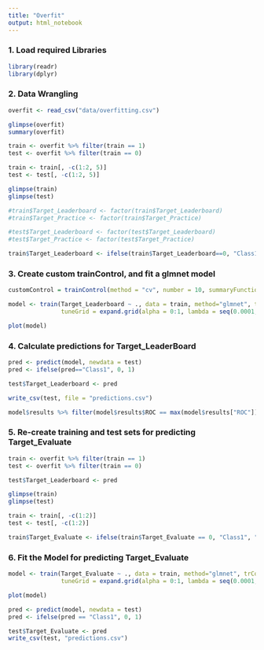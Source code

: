 ```yaml
---
title: "Overfit"
output: html_notebook
---
```


### 1. Load required Libraries
```r
library(readr)
library(dplyr)

```
### 2. Data Wrangling

```r
overfit <- read_csv("data/overfitting.csv")

glimpse(overfit)
summary(overfit)

train <- overfit %>% filter(train == 1)
test <- overfit %>% filter(train == 0)

train <- train[, -c(1:2, 5)]
test <- test[, -c(1:2, 5)]

glimpse(train)
glimpse(test)

#train$Target_Leaderboard <- factor(train$Target_Leaderboard)
#train$Target_Practice <- factor(train$Target_Practice)

#test$Target_Leaderboard <- factor(test$Target_Leaderboard)
#test$Target_Practice <- factor(test$Target_Practice)

train$Target_Leaderboard <- ifelse(train$Target_Leaderboard==0, "Class1", "Class2")


```

### 3. Create custom trainControl, and fit a glmnet model
```r
customControl = trainControl(method = "cv", number = 10, summaryFunction = twoClassSummary, classProbs = TRUE, verboseIter = TRUE)

model <- train(Target_Leaderboard ~ ., data = train, method="glmnet", trControl = customControl, 
               tuneGrid = expand.grid(alpha = 0:1, lambda = seq(0.0001, 1, length = 20)))

plot(model)

```

### 4. Calculate predictions for Target_LeaderBoard
```r
pred <- predict(model, newdata = test)
pred <- ifelse(pred=="Class1", 0, 1)

test$Target_Leaderboard <- pred

write_csv(test, file = "predictions.csv")

model$results %>% filter(model$results$ROC == max(model$results["ROC"]))

```

### 5. Re-create training and test sets for predicting Target_Evaluate
```r
train <- overfit %>% filter(train == 1)
test <- overfit %>% filter(train == 0)

test$Target_Leaderboard <- pred

glimpse(train)
glimpse(test)

train <- train[, -c(1:2)]
test <- test[, -c(1:2)]

train$Target_Evaluate <- ifelse(train$Target_Evaluate == 0, "Class1", "Class2")

```

### 6. Fit the Model for predicting Target_Evaluate
```r
model <- train(Target_Evaluate ~ ., data = train, method="glmnet", trControl = customControl, 
               tuneGrid = expand.grid(alpha = 0:1, lambda = seq(0.0001, 1, length = 20)))

plot(model)

pred <- predict(model, newdata = test)
pred <- ifelse(pred == "Class1", 0, 1)

test$Target_Evaluate <- pred
write_csv(test, "predictions.csv")
```

